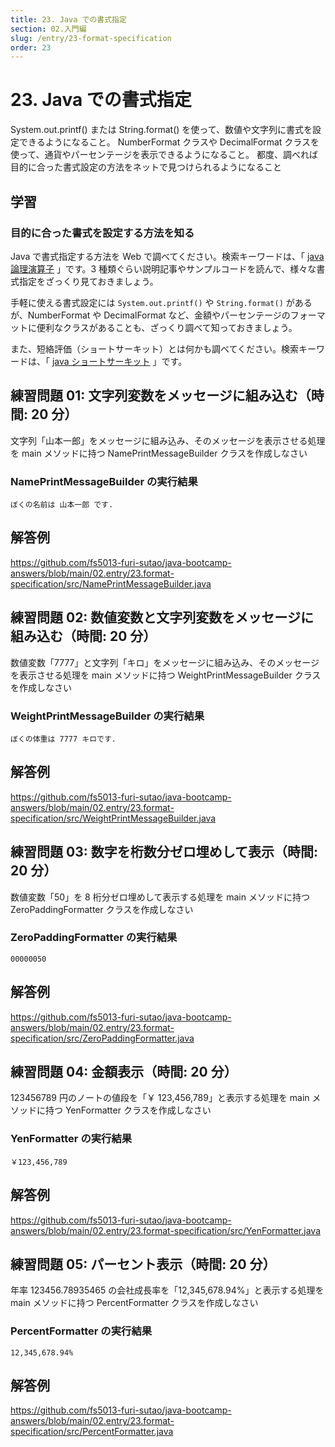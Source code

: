 ```yaml
---
title: 23. Java での書式指定
section: 02.入門編
slug: /entry/23-format-specification
order: 23
---
```


# 23. Java での書式指定

<p class="goal">
  System.out.printf() または String.format()
  を使って、数値や文字列に書式を設定できるようになること。 NumberFormat クラスや
  DecimalFormat クラスを使って、通貨やパーセンテージを表示できるようになること。
  都度、調べれば目的に合った書式設定の方法をネットで見つけられるようになること
</p>

## 学習

### 目的に合った書式を設定する方法を知る

Java で書式指定する方法を Web で調べてください。検索キーワードは、「 [java 論理演算子](https://www.google.com/search?q=java+書式指定) 」です。3 種類ぐらい説明記事やサンプルコードを読んで、様々な書式指定をざっくり見ておきましょう。

手軽に使える書式設定には `System.out.printf()` や `String.format()` があるが、NumberFormat や DecimalFormat など、金額やパーセンテージのフォーマットに便利なクラスがあることも、ざっくり調べて知っておきましょう。

また、短絡評価（ショートサーキット）とは何かも調べてください。検索キーワードは、「 [java ショートサーキット](https://www.google.com/search?q=java+ショートサーキット) 」です。

## 練習問題 01: 文字列変数をメッセージに組み込む（時間: 20 分）

文字列「山本一郎」をメッセージに組み込み、そのメッセージを表示させる処理を main メソッドに持つ NamePrintMessageBuilder クラスを作成しなさい

### NamePrintMessageBuilder の実行結果

```
ぼくの名前は 山本一郎 です.
```

## 解答例

https://github.com/fs5013-furi-sutao/java-bootcamp-answers/blob/main/02.entry/23.format-specification/src/NamePrintMessageBuilder.java

## 練習問題 02: 数値変数と文字列変数をメッセージに組み込む（時間: 20 分）

数値変数「7777」と文字列「キロ」をメッセージに組み込み、そのメッセージを表示させる処理を main メソッドに持つ WeightPrintMessageBuilder クラスを作成しなさい

### WeightPrintMessageBuilder の実行結果

```
ぼくの体重は 7777 キロです.
```

## 解答例

https://github.com/fs5013-furi-sutao/java-bootcamp-answers/blob/main/02.entry/23.format-specification/src/WeightPrintMessageBuilder.java

## 練習問題 03: 数字を桁数分ゼロ埋めして表示（時間: 20 分）

数値変数「50」を 8 桁分ゼロ埋めして表示する処理を main メソッドに持つ ZeroPaddingFormatter クラスを作成しなさい

### ZeroPaddingFormatter の実行結果

```
00000050
```

## 解答例

https://github.com/fs5013-furi-sutao/java-bootcamp-answers/blob/main/02.entry/23.format-specification/src/ZeroPaddingFormatter.java

## 練習問題 04: 金額表示（時間: 20 分）

123456789 円のノートの値段を「￥ 123,456,789」と表示する処理を main メソッドに持つ YenFormatter クラスを作成しなさい

### YenFormatter の実行結果

```
￥123,456,789
```

## 解答例

https://github.com/fs5013-furi-sutao/java-bootcamp-answers/blob/main/02.entry/23.format-specification/src/YenFormatter.java

## 練習問題 05: パーセント表示（時間: 20 分）

年率 123456.78935465 の会社成長率を「12,345,678.94%」と表示する処理を main メソッドに持つ PercentFormatter クラスを作成しなさい

### PercentFormatter の実行結果

```
12,345,678.94%
```

## 解答例

https://github.com/fs5013-furi-sutao/java-bootcamp-answers/blob/main/02.entry/23.format-specification/src/PercentFormatter.java
